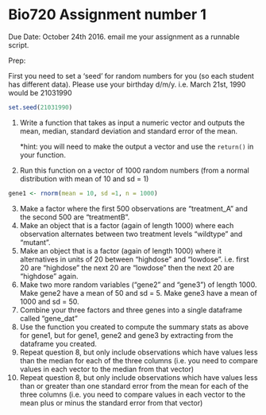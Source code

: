 # Bio720 Assignment number 1
Due Date: October 24th 2016. email me your assignment as a runnable script.

Prep:

First you need to set a 'seed' for random numbers for you (so each student has different data). Please use your birthday d/m/y. i.e. March 21st, 1990 would be  21031990

```r
set.seed(21031990)
```

1. Write a function that takes as input a numeric vector and outputs the mean, median, standard deviation and standard error of the mean.

   *hint: you will need to make the output a vector and use the `return()` in your function.

2. Run this function on a vector of 1000 random numbers (from a normal distribution with mean of 10 and sd = 1)

```r
gene1 <- rnorm(mean = 10, sd =1, n = 1000)
```
3. Make a factor where the first 500 observations are "treatment_A" and the second 500 are "treatmentB".
4. Make an object that is a factor (again of length 1000) where each observation alternates between two treatment levels "wildtype" and "mutant".
5. Make an object that is a factor (again of length 1000) where it alternatives in units of 20 between "highdose" and "lowdose". i.e. first 20 are "highdose" the next 20 are "lowdose" then the next 20 are "highdose" again.
6. Make two more random variables ("gene2" and "gene3") of length 1000. Make gene2 have a mean of 50 and sd = 5. Make gene3 have a mean of 1000 and sd = 50.
7. Combine your three factors and three genes into a single dataframe called "gene_dat"
8. Use the function you created to compute the summary stats as above for gene1, but for gene1, gene2 and gene3 by extracting from the dataframe you created.
9. Repeat question 8, but only include observations which have values less than  the median  for each of the three columns (i.e. you need to compare values in each vector to the median from that vector)
10. Repeat question 8, but only include observations which have values less than or greater than one standard error from the mean  for each of the three columns (i.e. you need to compare values in each vector to the mean plus or minus the standard error from that vector)

